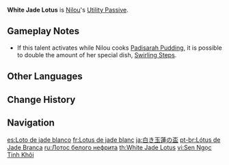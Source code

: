 {{Talent Infobox
|image         = Talent White Jade Lotus.png
|character     = Nilou
|type          = Utility Passive
|info          = When [[Cooking|Perfect Cooking]] is achieved on [[:Category:Adventurer's Dishes|Food with Adventure-related effects]], there is a 12% chance to obtain double the product.
|utility1      = Cooking
|utility2      = Perfect Adventurer's Dish Cooking
}}
{{Description|"Dancing requires not only grace, but physical endurance as well. That is why Nilou pays particular attention to her dietary intake."|2=[[Dainsleif]] in [https://youtu.be/h7WnRJTVReI Collected Miscellany - "Nilou: Lotus Waves"]}}
'''White Jade Lotus''' is [[Nilou]]'s [[Utility Passive]].

==Gameplay Notes==
* If this talent activates while Nilou cooks [[Padisarah Pudding]], it is possible to double the amount of her special dish, [[Swirling Steps]].
{{Talents by Category List|Perfect Adventurer's Dish Cooking Talents|header=identical|nottitle=White Jade Lotus}}

==Other Languages==
{{Other Languages
|en      = White Jade Lotus
|zhs     = 白玉莲盏
|zhs_rm  = Bái Yù Lián Zhǎn
|zht     = 白玉蓮盞
|zht_rm  = Bái Yù Lián Zhǎn
|zh_tl   = White Jade Lotus Cup
|ja      = 白き玉蓮の盃
|ja_rm   = Shiroki Gyoku Ren no Sakazuki{{Assumed}}
|ja_tl   = White Jade Lotus Cup
|ko      = {{tt|백옥련|白玉蓮}} {{tt|잔|盞}}
|ko_tl   = White Jade Lotus Cup
|es      = Loto de jade blanco
|es_tl   = White Jade Lotus
|fr      = Lotus de jade blanc
|fr_tl   = White Jade Lotus
|ru      = Лотос белого нефрита
|ru_tl   = White Jade Lotus
|th      = White Jade Lotus
|vi      = Sen Ngọc Tinh Khôi
|vi_tl   = Pure Jade Lotus
|de      = Weißer Jadelotos
|de_tl   = White Jade Lotus
|id      = White Jade Lotus
|pt      = Lótus da Jade Branca
|pt_tl   = 
|tr      = Beyaz Yeşim Nilüferi
|tr_tl   = White Jade Lotus
|it      = Loto della giada bianca
|it_tl   = White Jade Lotus
}}

==Change History==
{{Change History|3.1}}

==Navigation==
{{Talent Navbox|Nilou}}

[[es:Loto de jade blanco]]
[[fr:Lotus de jade blanc]]
[[ja:白き玉蓮の盃]]
[[pt-br:Lótus de Jade Branca]]
[[ru:Лотос белого нефрита]]
[[th:White Jade Lotus]]
[[vi:Sen Ngọc Tinh Khôi]]
